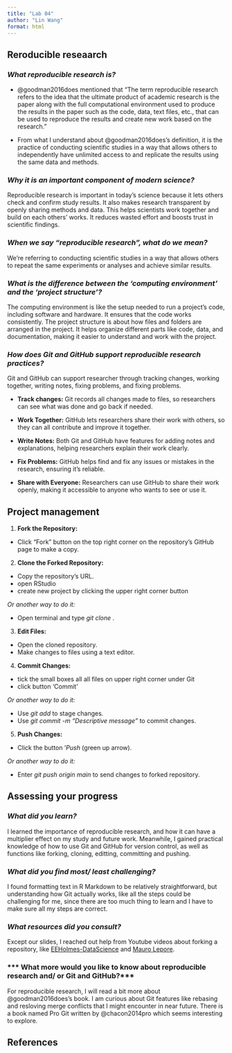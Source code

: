 ```yaml
---
title: "Lab 04"
author: "Lin Wang"
format: html
---
```


## Reroducible reseaarch

### *What reproducible research is?*

- @goodman2016does mentioned that "The term reproducible research refers to the idea that the ultimate product of academic research is the paper along with the full computational environment used to produce the results in the paper such as the code, data, text files, etc., that can be used to reproduce the results and create new work based on the research."

- From what I understand about @goodman2016does's definition, it is the practice of conducting scientific studies in a way that allows others to independently have unlimited access to and replicate the results using the same data and methods.

### *Why it is an important component of modern science?*

Reproducible research is important in today's science because it lets others check and confirm study results. It also makes research transparent by openly sharing methods and data. This helps scientists work together and build on each others' works. It reduces wasted effort and boosts trust in scientific findings.

### *When we say "reproducible research", what do we mean?*

We're referring to conducting scientific studies in a way that allows others to repeat the same experiments or analyses and achieve similar results.

### *What is the difference between the 'computing environment' and the 'project structure'?*

The computing environment is like the setup needed to run a project's code, including software and hardware. It ensures that the code works consistently. The project structure is about how files and folders are arranged in the project. It helps organize different parts like code, data, and documentation, making it easier to understand and work with the project.

### *How does Git and GitHub support reproducible research practices?*

Git and GitHub can support researcher through tracking changes, working together, writing notes, fixing problems, and fixing problems.

- **Track changes:** Git records all changes made to files, so researchers can see what was done and go back if needed.

- **Work Together:** GitHub lets researchers share their work with others, so they can all contribute and improve it together.

- **Write Notes:**  Both Git and GitHub have features for adding notes and explanations, helping researchers explain their work clearly.

- **Fix Problems:**  GitHub helps find and fix any issues or mistakes in the research, ensuring it's reliable.

- **Share with Everyone:** Researchers can use GitHub to share their work openly, making it accessible to anyone who wants to see or use it.

## Project management

1. **Fork the Repository:**
  - Click "Fork" button on the top right corner on the repository's GitHub page to make a copy.

2. **Clone the Forked Repository:**
  - Copy the repository's URL.
  - open RStudio
  - create new project by clicking the upper right corner button
  
  *Or another way to do it:*
  
  - Open terminal and type *git clone <repository_url>*.

3. **Edit Files:**
  - Open the cloned repository.
  - Make changes to files using a text editor.

4. **Commit Changes:**
 
  - tick the small boxes all all files on upper right corner under Git
  - click button 'Commit'
 
  *Or another way to do it:*
 
  - Use *git add <file_name>* to stage changes.
  - Use *git commit -m "Descriptive message"* to commit changes.

5. **Push Changes:**

  - Click the button '*Push* (green up arrow).
  
  *Or another way to do it:*
  
  - Enter *git push origin main* to send changes to forked repository.


## Assessing your progress


### ***What did you learn?***

I learned the importance of reproducible research, and how it can have a multiplier effect on my study and future work. Meanwhile, I gained practical knowledge of how to use Git and GitHub for version control, as well as functions like forking, cloning, editting, committing and pushing.

### ***What did you find most/ least challenging?***

I found formatting text in R Markdown to be relatively straightforward, but understanding how Git actually works, like all the steps could be challenging for me, since there are too much thing to learn and I have to make sure all my steps are correct.

### ***What resources did you consult?***

  Except our slides, I reached out help from Youtube videos about forking a repository, like [EEHolmes-DataScience](https://www.youtube.com/watch?v=b6AaTHFIY7U) and [Mauro Lepore](https://www.youtube.com/watch?v=wQY5ohEaumI).

### *** What more would you like to know about reproducible research and/ or Git and GitHub?***
  
For reproducible research, I will read a bit more about @goodman2016does's book. I am curious about Git features like rebasing and resloving merge conflicts that I might encounter in near future. There is a book named Pro Git written by @chacon2014pro which seems interesting to explore.
  
## References


